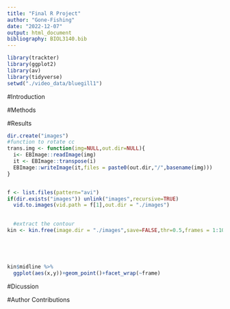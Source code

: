 ```yaml
---
title: "Final R Project"
author: "Gone-Fishing"
date: "2022-12-07"
output: html_document
bibliography: BIOL3140.bib
---
```


```r
library(trackter)
library(ggplot2)
library(av)
library(tidyverse)
setwd("./video_data/bluegill1")
```
#Introduction

#Methods

#Results
```r
dir.create("images")
#function to rotate cc
trans.img <- function(img=NULL,out.dir=NULL){
  i<- EBImage::readImage(img)
  it <- EBImage::transpose(i)
  EBImage::writeImage(it,files = paste0(out.dir,"/",basename(img)))
}


f <- list.files(pattern="avi")
if(dir.exists("images")) unlink("images",recursive=TRUE)
  vid.to.images(vid.path = f[1],out.dir = "./images")

  
  #extract the contour
kin <- kin.free(image.dir = "./images",save=FALSE,thr=0.5,frames = 1:10,)





kin$midline %>% 
  ggplot(aes(x,y))+geom_point()+facet_wrap(~frame)
```

#Dicussion

#Author Contributions
